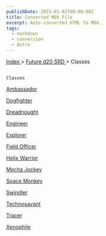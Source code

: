 ```yaml
---
publishDate: 2023-01-02T00:00:00Z
title: Converted MDX File
excerpt: Auto-converted HTML to MDX.
tags:
  - markdown
  - conversion
  - Astro
---
```







[
      Index
     ](-index)
     >
     [
      Future d20 SRD
     ](future-d20-srd-index)
     > Classes
    




## 
    Classes
   



[
     Ambassador
    ](future-d20-srd-classes-ambassador)




[
     Dogfighter
    ](future-d20-srd-classes-dogfighter)




[
     Dreadnought
    ](future-d20-srd-classes-dreadnought)




[
     Engineer
    ](future-d20-srd-classes-engineer)




[
     Explorer
    ](future-d20-srd-classes-explorer)




[
     Field Officer
    ](future-d20-srd-classes-field-officer)




[
     Helix Warrior
    ](future-d20-srd-classes-helix-warrior)




[
     Mecha Jockey
    ](future-d20-srd-classes-mecha-jockey)




[
     Space Monkey
    ](future-d20-srd-classes-space-monkey)




[
     Swindler
    ](future-d20-srd-classes-swindler)




[
     Technosavant
    ](future-d20-srd-classes-technosavant)




[
     Tracer
    ](future-d20-srd-classes-tracer)




[
     Xenophile
    ](future-d20-srd-classes-xenophile)






